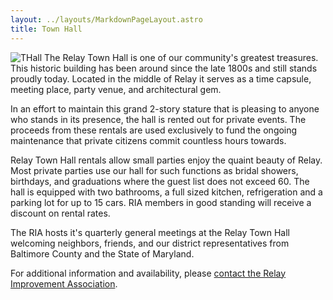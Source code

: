 ```yaml
---
layout: ../layouts/MarkdownPageLayout.astro
title: Town Hall
---
```



![THall](../img/THall.jpg)
The Relay Town Hall is one of our community's greatest treasures. This historic building has been around since the late 1800s and still stands proudly today. Located in the middle of Relay it serves as a time capsule, meeting place, party venue, and architectural gem.

In an effort to maintain this grand 2-story stature that is pleasing to anyone who stands in its presence, the hall is rented out for private events. The proceeds from these rentals are used exclusively to fund the ongoing maintenance that private citizens commit countless hours towards.

Relay Town Hall rentals allow small parties enjoy the quaint beauty of Relay. Most private parties use our hall for such functions as bridal showers, birthdays, and graduations where the guest list does not exceed 60. The hall is equipped with two bathrooms, a full sized kitchen, refrigeration and a parking lot for up to 15 cars. RIA members in good standing will receive a discount on rental rates. 

The RIA hosts it's quarterly general meetings at the Relay Town Hall welcoming neighbors, friends, and our district representatives from Baltimore County and the State of Maryland.

For additional information and availability, please [contact the Relay Improvement Association](/ria#contact).

<YoutubeVideo id='Gx5LFxJ_JY0' title="The Relay Town Hall"/>
